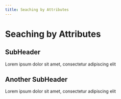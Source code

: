 ```yaml
---
title: Seaching by Attributes
---
```

# Seaching by Attributes

## SubHeader
Lorem ipsum dolor sit amet, consectetur adipiscing elit

## Another SubHeader
Lorem ipsum dolor sit amet, consectetur adipiscing elit